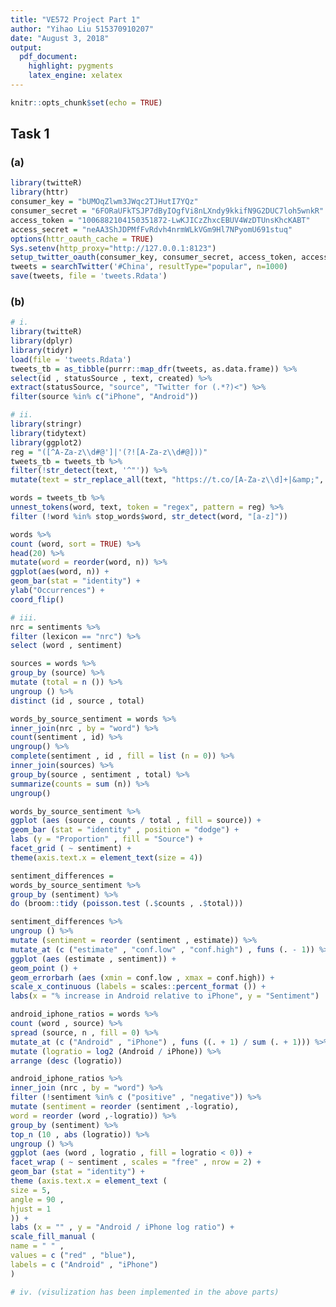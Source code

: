 ```yaml
---
title: "VE572 Project Part 1"
author: "Yihao Liu 515370910207"
date: "August 3, 2018"
output: 
  pdf_document: 
    highlight: pygments
    latex_engine: xelatex
---
```


```r
knitr::opts_chunk$set(echo = TRUE)
```

## Task 1

### (a)

```r
library(twitteR)
library(httr)
consumer_key = "bUMOqZlwm3JWqc2TJHutI7YQz"
consumer_secret = "6FORaUFkTSJP7dByIOgfVi8nLXndy9kkifN9G2DUC7loh5wnkR"
access_token = "1006882104150351872-LwKJICzZhxcEBUV4WzDTUnsKhcKABT"
access_secret = "neAA3ShJDPMfFvRdvh4nrmWLkVGm9Hl7NPyomU691stuq"
options(httr_oauth_cache = TRUE)
Sys.setenv(http_proxy="http://127.0.0.1:8123")
setup_twitter_oauth(consumer_key, consumer_secret, access_token, access_secret)
tweets = searchTwitter('#China', resultType="popular", n=1000)
save(tweets, file = 'tweets.Rdata')
```

### (b)

```r
# i.
library(twitteR)
library(dplyr)
library(tidyr)
load(file = 'tweets.Rdata')
tweets_tb = as_tibble(purrr::map_dfr(tweets, as.data.frame)) %>%
select(id , statusSource , text, created) %>%
extract(statusSource, "source", "Twitter for (.*?)<") %>%
filter(source %in% c("iPhone", "Android"))

# ii.
library(stringr)
library(tidytext)
library(ggplot2)
reg = "([^A-Za-z\\d#@']|'(?![A-Za-z\\d#@]))"
tweets_tb = tweets_tb %>%
filter(!str_detect(text, '^"')) %>%
mutate(text = str_replace_all(text, "https://t.co/[A-Za-z\\d]+|&amp;", ""))

words = tweets_tb %>%
unnest_tokens(word, text, token = "regex", pattern = reg) %>%
filter (!word %in% stop_words$word, str_detect(word, "[a-z]"))

words %>%
count (word, sort = TRUE) %>%
head(20) %>%
mutate(word = reorder(word, n)) %>%
ggplot(aes(word, n)) +
geom_bar(stat = "identity") +
ylab("Occurrences") +
coord_flip()

# iii.
nrc = sentiments %>%
filter (lexicon == "nrc") %>%
select (word , sentiment)

sources = words %>%
group_by (source) %>%
mutate (total = n ()) %>%
ungroup () %>%
distinct (id , source , total)

words_by_source_sentiment = words %>%
inner_join(nrc , by = "word") %>%
count(sentiment , id) %>%
ungroup() %>%
complete(sentiment , id , fill = list (n = 0)) %>%
inner_join(sources) %>%
group_by(source , sentiment , total) %>%
summarize(counts = sum (n)) %>%
ungroup()

words_by_source_sentiment %>%
ggplot (aes (source , counts / total , fill = source)) +
geom_bar (stat = "identity" , position = "dodge") +
labs (y = "Proportion" , fill = "Source") +
facet_grid ( ~ sentiment) +
theme(axis.text.x = element_text(size = 4))

sentiment_differences =
words_by_source_sentiment %>%
group_by (sentiment) %>%
do (broom::tidy (poisson.test (.$counts , .$total)))

sentiment_differences %>%
ungroup () %>%
mutate (sentiment = reorder (sentiment , estimate)) %>%
mutate_at (c ("estimate" , "conf.low" , "conf.high") , funs (. - 1)) %>%
ggplot (aes (estimate , sentiment)) +
geom_point () +
geom_errorbarh (aes (xmin = conf.low , xmax = conf.high)) +
scale_x_continuous (labels = scales::percent_format ()) +
labs(x = "% increase in Android relative to iPhone", y = "Sentiment")

android_iphone_ratios = words %>%
count (word , source) %>%
spread (source, n , fill = 0) %>%
mutate_at (c ("Android" , "iPhone") , funs ((. + 1) / sum (. + 1))) %>%
mutate (logratio = log2 (Android / iPhone)) %>%
arrange (desc (logratio))

android_iphone_ratios %>%
inner_join (nrc , by = "word") %>%
filter (!sentiment %in% c ("positive" , "negative")) %>%
mutate (sentiment = reorder (sentiment ,-logratio),
word = reorder (word ,-logratio)) %>%
group_by (sentiment) %>%
top_n (10 , abs (logratio)) %>%
ungroup () %>%
ggplot (aes (word , logratio , fill = logratio < 0)) +
facet_wrap ( ~ sentiment , scales = "free" , nrow = 2) +
geom_bar (stat = "identity") +
theme (axis.text.x = element_text (
size = 5,
angle = 90 ,
hjust = 1
)) +
labs (x = "" , y = "Android / iPhone log ratio") +
scale_fill_manual (
name = " " ,
values = c ("red" , "blue"),
labels = c ("Android" , "iPhone")
)

# iv. (visulization has been implemented in the above parts)

```




